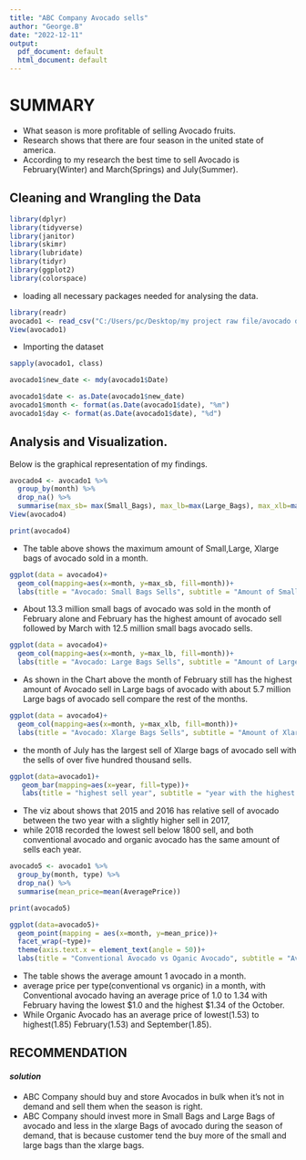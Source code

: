---
title: "ABC Company Avocado sells"
author: "George.B"
date: "2022-12-11"
output:
  pdf_document: default
  html_document: default
---


# SUMMARY
* What season is more profitable of selling Avocado fruits.
* Research shows that there are four season in the united state of america.
* According to my research the best time to sell Avocado is February(Winter) and March(Springs) and July(Summer).

## Cleaning and Wrangling the Data

```{r echo=FALSE}
library(dplyr)
library(tidyverse)
library(janitor)
library(skimr)
library(lubridate)
library(tidyr)
library(ggplot2)
library(colorspace)
```

* loading all necessary packages needed for analysing the data.

```{r echo=FALSE}
library(readr)
avocado1 <- read_csv("C:/Users/pc/Desktop/my project raw file/avocado dataset/avocado1.csv")
View(avocado1)
```

* Importing the dataset

```{r echo=FALSE}
sapply(avocado1, class)
```


```{r echo=FALSE}
avocado1$new_date <- mdy(avocado1$Date)
```


```{r echo=FALSE}
avocado1$date <- as.Date(avocado1$new_date)
avocado1$month <- format(as.Date(avocado1$date), "%m")
avocado1$day <- format(as.Date(avocado1$date), "%d")
```


## Analysis and Visualization.
Below is the graphical representation of my findings.


```{r echo=FALSE}
avocado4 <- avocado1 %>% 
  group_by(month) %>% 
  drop_na() %>% 
  summarise(max_sb= max(Small_Bags), max_lb=max(Large_Bags), max_xlb=max(Xlarge_Bags))
View(avocado4)
```


```{r echo=FALSE}
print(avocado4)
```

* The table above shows the maximum amount of Small,Large, Xlarge bags of avocado sold in a month.

```{r echo=FALSE}
ggplot(data = avocado4)+
  geom_col(mapping=aes(x=month, y=max_sb, fill=month))+
  labs(title = "Avocado: Small Bags Sells", subtitle = "Amount of Small bags of Avocado Sold in a Month")
```

* About 13.3 million small bags of avocado was sold in the month of February alone and February has the highest amount of avocado sell followed by March with 12.5 million small bags avocado sells.


```{r viz representation of Large bags of avocados, echo=FALSE}
ggplot(data = avocado4)+
  geom_col(mapping=aes(x=month, y=max_lb, fill=month))+
  labs(title = "Avocado: Large Bags Sells", subtitle = "Amount of Large bags of Avocado Sold in a Month")
```

* As shown in the Chart above the month of February still has the highest amount of Avocado sell in Large bags of avocado with about 5.7 million  Large bags of avocado sell compare the rest of the months.

```{r viz representation of Xlarge bags of avocados, echo=FALSE}
ggplot(data = avocado4)+
  geom_col(mapping=aes(x=month, y=max_xlb, fill=month))+
  labs(title = "Avocado: Xlarge Bags Sells", subtitle = "Amount of Xlarge bags of Avocado Sold in a Month")
```

* the month of July has the largest sell  of Xlarge bags of avocado sell with the sells of over five hundred thousand sells.

```{r year with the highest sell of avocado, echo=FALSE}
ggplot(data=avocado1)+
   geom_bar(mapping=aes(x=year, fill=type))+
   labs(title = "highest sell year", subtitle = "year with the highest sell of avocado")
```

* The viz about shows that 2015 and 2016 has relative sell of avocado between the two year with a slightly higher sell in 2017, 
* while 2018 recorded the lowest sell below 1800 sell, and both conventional avocado and organic avocado has the same amount of sells each year.


```{r echo=FALSE}
avocado5 <- avocado1 %>% 
  group_by(month, type) %>%
  drop_na() %>% 
  summarise(mean_price=mean(AveragePrice))
```

```{r echo=FALSE}
print(avocado5)
```


```{r average price per type in a month, echo=FALSE}
ggplot(data=avocado5)+
  geom_point(mapping = aes(x=month, y=mean_price))+
  facet_wrap(~type)+
  theme(axis.text.x = element_text(angle = 50))+
  labs(title = "Conventional Avocado vs Oganic Avocado", subtitle = "Average Price of Conventional Against Organic")
```

* The table shows the average amount 1 avocado in a month.
* average price per type(conventional vs organic) in a month, with Conventional avocado having an average price of 1.0 to 1.34 with February having the lowest $1.0 and the highest $1.34 of the October.
* While Organic Avocado has an average price of lowest(1.53) to highest(1.85)  February(1.53) and September(1.85).

## RECOMMENDATION
#### *solution*
* ABC Company should buy and store Avocados in bulk when it's not in demand and sell them when the season is right.
* ABC Company should invest more in Small Bags and Large Bags of avocado and less in the xlarge Bags of avocado during the season of demand, that is because customer tend the buy more of the small and large bags than the xlarge bags.

